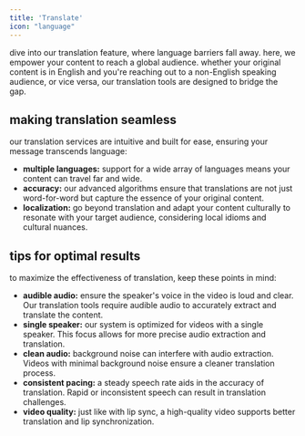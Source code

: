 ```yaml
---
title: 'Translate'
icon: "language"
---
```


dive into our translation feature, where language barriers fall away. here, we empower your content to reach a global audience. whether your original content is in English and you're reaching out to a non-English speaking audience, or vice versa, our translation tools are designed to bridge the gap.

## making translation seamless
our translation services are intuitive and built for ease, ensuring your message transcends language:

- **multiple languages:** support for a wide array of languages means your content can travel far and wide.
- **accuracy:** our advanced algorithms ensure that translations are not just word-for-word but capture the essence of your original content.
- **localization:** go beyond translation and adapt your content culturally to resonate with your target audience, considering local idioms and cultural nuances.

## tips for optimal results
to maximize the effectiveness of translation, keep these points in mind:

- **audible audio:** ensure the speaker's voice in the video is loud and clear. Our translation tools require audible audio to accurately extract and translate the content.
- **single speaker:** our system is optimized for videos with a single speaker. This focus allows for more precise audio extraction and translation.
- **clean audio:** background noise can interfere with audio extraction. Videos with minimal background noise ensure a cleaner translation process.
- **consistent pacing:** a steady speech rate aids in the accuracy of translation. Rapid or inconsistent speech can result in translation challenges.
- **video quality:** just like with lip sync, a high-quality video supports better translation and lip synchronization.